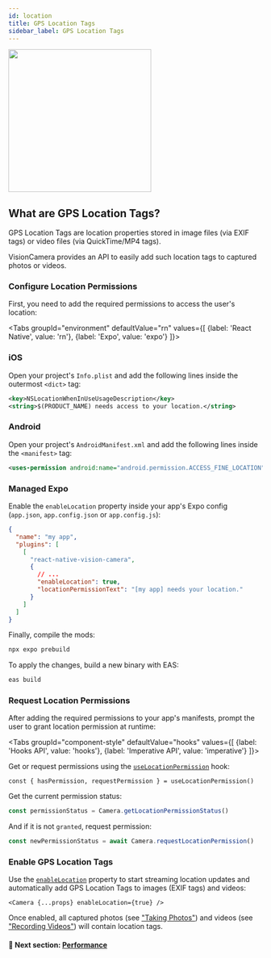 ```yaml
---
id: location
title: GPS Location Tags
sidebar_label: GPS Location Tags
---
```



<div class="image-container">
  <img width="283" src={useBaseUrl("img/location.png")} />
</div>

## What are GPS Location Tags?

GPS Location Tags are location properties stored in image files (via EXIF tags) or video files (via QuickTime/MP4 tags).

VisionCamera provides an API to easily add such location tags to captured photos or videos.

### Configure Location Permissions

First, you need to add the required permissions to access the user's location:

<Tabs
  groupId="environment"
  defaultValue="rn"
  values={[
    {label: 'React Native', value: 'rn'},
    {label: 'Expo', value: 'expo'}
  ]}>
<TabItem value="rn">

### iOS

Open your project's `Info.plist` and add the following lines inside the outermost `<dict>` tag:

```xml
<key>NSLocationWhenInUseUsageDescription</key>
<string>$(PRODUCT_NAME) needs access to your location.</string>
```

### Android

Open your project's `AndroidManifest.xml` and add the following lines inside the `<manifest>` tag:

```xml
<uses-permission android:name="android.permission.ACCESS_FINE_LOCATION" />
```

</TabItem>

<TabItem value="expo">

### Managed Expo

Enable the `enableLocation` property inside your app's Expo config (`app.json`, `app.config.json` or `app.config.js`):

```json
{
  "name": "my app",
  "plugins": [
    [
      "react-native-vision-camera",
      {
        // ...
        "enableLocation": true,
        "locationPermissionText": "[my app] needs your location."
      }
    ]
  ]
}
```

Finally, compile the mods:

```bash
npx expo prebuild
```

To apply the changes, build a new binary with EAS:

```bash
eas build
```

</TabItem>
</Tabs>

### Request Location Permissions

After adding the required permissions to your app's manifests, prompt the user to grant location permission at runtime:

<Tabs
  groupId="component-style"
  defaultValue="hooks"
  values={[
    {label: 'Hooks API', value: 'hooks'},
    {label: 'Imperative API', value: 'imperative'}
  ]}>
<TabItem value="hooks">

Get or request permissions using the [`useLocationPermission`](/docs/api/#uselocationpermission) hook:

```tsx
const { hasPermission, requestPermission } = useLocationPermission()
```

</TabItem>
<TabItem value="imperative">

Get the current permission status:

```ts
const permissionStatus = Camera.getLocationPermissionStatus()
```

And if it is not `granted`, request permission:

```ts
const newPermissionStatus = await Camera.requestLocationPermission()
```

</TabItem>
</Tabs>

### Enable GPS Location Tags

Use the [`enableLocation`](/docs/api/interfaces/CameraProps#enablelocation) property to start streaming location updates and automatically add GPS Location Tags to images (EXIF tags) and videos:

```tsx
<Camera {...props} enableLocation={true} />
```

Once enabled, all captured photos (see ["Taking Photos"](taking-photos)) and videos (see ["Recording Videos"](recording-videos)) will contain location tags.


#### 🚀 Next section: [Performance](performance)
